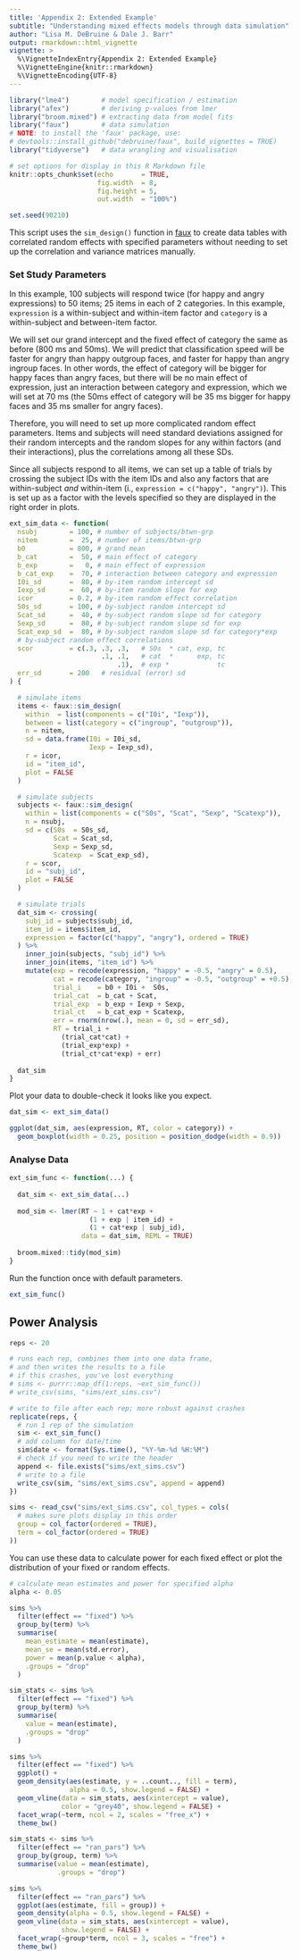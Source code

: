 ```yaml
---
title: 'Appendix 2: Extended Example'
subtitle: "Understanding mixed effects models through data simulation"
author: "Lisa M. DeBruine & Dale J. Barr"
output: rmarkdown::html_vignette
vignette: >
  %\VignetteIndexEntry{Appendix 2: Extended Example}
  %\VignetteEngine{knitr::rmarkdown}
  %\VignetteEncoding{UTF-8}
---
```


```r
library("lme4")        # model specification / estimation
library("afex")        # deriving p-values from lmer
library("broom.mixed") # extracting data from model fits 
library("faux")        # data simulation
# NOTE: to install the 'faux' package, use:
# devtools::install_github("debruine/faux", build_vignettes = TRUE)
library("tidyverse")   # data wrangling and visualisation

# set options for display in this R Markdown file
knitr::opts_chunk$set(echo       = TRUE,
                      fig.width  = 8,
                      fig.height = 5,
                      out.width  = "100%")

set.seed(90210)
```

This script uses the `sim_design()` function in [faux](https://debruine.github.io/faux/) to create data tables with correlated random effects with specified parameters without needing to set up the correlation and variance matrices manually.

### Set Study Parameters

In this example, 100 subjects will respond twice (for happy and angry expressions) to 50 items; 25 items in each of 2 categories. In this example, `expression` is a within-subject and within-item factor and `category` is a within-subject and between-item factor.

We will set our grand intercept and the fixed effect of category the same as before (800 ms and 50ms). We will predict that classification speed will be faster for angry than happy outgroup faces, and faster for happy than angry ingroup faces. In other words, the effect of category will be bigger for happy faces than angry faces, but there will be no main effect of expression, just an interaction between category and expression, which we will set at 70 ms (the 50ms effect of category will be 35 ms bigger for happy faces and 35 ms smaller for angry faces).

Therefore, you will need to set up more complicated random effect parameters. Items and subjects will need standard deviations assigned for their random intercepts and the random slopes for any within factors (and their interactions), plus the correlations among all these SDs.

Since all subjects respond to all items, we can set up a table of trials by crossing the subject IDs with the item IDs and also any factors that are within-subject *and* within-item (i., `expression = c("happy", "angry")`). This is set up as a factor with the levels specified so they are displayed in the right order in plots.

```r

ext_sim_data <- function(
  nsubj        = 100, # number of subjects/btwn-grp
  nitem        =  25, # number of items/btwn-grp
  b0           = 800, # grand mean
  b_cat        =  50, # main effect of category
  b_exp        =   0, # main effect of expression
  b_cat_exp    =  70, # interaction between category and expression
  I0i_sd       =  80, # by-item random intercept sd
  Iexp_sd      =  60, # by-item random slope for exp
  icor         = 0.2, # by-item random effect correlation
  S0s_sd       = 100, # by-subject random intercept sd
  Scat_sd      =  40, # by-subject random slope sd for category
  Sexp_sd      =  80, # by-subject random slope sd for exp
  Scat_exp_sd  =  80, # by-subject random slope sd for category*exp
  # by-subject random effect correlations
  scor         = c(.3, .3, .3,   # S0s  * cat, exp, tc
                       .1, .1,   # cat  *      exp, tc
                           .1),  # exp *            tc
  err_sd       = 200   # residual (error) sd
) {

  # simulate items
  items <- faux::sim_design(
    within  = list(components = c("I0i", "Iexp")),
    between = list(category = c("ingroup", "outgroup")),
    n = nitem,
    sd = data.frame(I0i = I0i_sd, 
                    Iexp = Iexp_sd),
    r = icor,
    id = "item_id",
    plot = FALSE
  )

  # simulate subjects
  subjects <- faux::sim_design(
    within = list(components = c("S0s", "Scat", "Sexp", "Scatexp")), 
    n = nsubj,
    sd = c(S0s  = S0s_sd,
           Scat = Scat_sd, 
           Sexp = Sexp_sd, 
           Scatexp  = Scat_exp_sd), 
    r = scor,
    id = "subj_id",
    plot = FALSE
  )

  # simulate trials
  dat_sim <- crossing(
    subj_id = subjects$subj_id,
    item_id = items$item_id,
    expression = factor(c("happy", "angry"), ordered = TRUE)
  ) %>%
    inner_join(subjects, "subj_id") %>%
    inner_join(items, "item_id") %>%
    mutate(exp = recode(expression, "happy" = -0.5, "angry" = 0.5),
           cat = recode(category, "ingroup" = -0.5, "outgroup" = +0.5),
           trial_i    = b0 + I0i +  S0s,
           trial_cat  = b_cat + Scat,
           trial_exp  = b_exp + Iexp + Sexp,
           trial_ct   = b_cat_exp + Scatexp,
           err = rnorm(nrow(.), mean = 0, sd = err_sd),
           RT = trial_i + 
             (trial_cat*cat) + 
             (trial_exp*exp) + 
             (trial_ct*cat*exp) + err)
  
  dat_sim
}
```

Plot your data to double-check it looks like you expect.

```r
dat_sim <- ext_sim_data()

ggplot(dat_sim, aes(expression, RT, color = category)) +
  geom_boxplot(width = 0.25, position = position_dodge(width = 0.9))
```


### Analyse Data


```r
ext_sim_func <- function(...) {
  
  dat_sim <- ext_sim_data(...)
  
  mod_sim <- lmer(RT ~ 1 + cat*exp + 
                    (1 + exp | item_id) + 
                    (1 + cat*exp | subj_id),
                  data = dat_sim, REML = TRUE)
  
  broom.mixed::tidy(mod_sim)
}
```

Run the function once with default parameters. 

```r
ext_sim_func()
```

## Power Analysis

```r
reps <- 20

# runs each rep, combines them into one data frame,
# and then writes the results to a file
# if this crashes, you've lost everything
# sims <- purrr::map_df(1:reps, ~ext_sim_func())
# write_csv(sims, "sims/ext_sims.csv")

# write to file after each rep; more robust against crashes
replicate(reps, {
  # run 1 rep of the simulation
  sim <- ext_sim_func()
  # add column for date/time
  sim$date <- format(Sys.time(), "%Y-%m-%d %H:%M")
  # check if you need to write the header
  append <- file.exists("sims/ext_sims.csv")
  # write to a file
  write_csv(sim, "sims/ext_sims.csv", append = append)
})
```

```r
sims <- read_csv("sims/ext_sims.csv", col_types = cols(
  # makes sure plots display in this order
  group = col_factor(ordered = TRUE),
  term = col_factor(ordered = TRUE)
))
```

You can use these data to calculate power for each fixed effect or plot the distribution of your fixed or random effects.

```r
# calculate mean estimates and power for specified alpha
alpha <- 0.05

sims %>% 
  filter(effect == "fixed") %>%
  group_by(term) %>%
  summarise(
    mean_estimate = mean(estimate),
    mean_se = mean(std.error),
    power = mean(p.value < alpha),
    .groups = "drop"
  )
```

```r
sim_stats <- sims %>% 
  filter(effect == "fixed") %>%
  group_by(term) %>%
  summarise(
    value = mean(estimate),
    .groups = "drop"
  )

sims %>%
  filter(effect == "fixed") %>%
  ggplot() +
  geom_density(aes(estimate, y = ..count.., fill = term), 
               alpha = 0.5, show.legend = FALSE) +
  geom_vline(data = sim_stats, aes(xintercept = value), 
             color = "grey40", show.legend = FALSE) +
  facet_wrap(~term, ncol = 2, scales = "free_x") + 
  theme_bw()
```



```r

sim_stats <- sims %>%
  filter(effect == "ran_pars") %>%
  group_by(group, term) %>%
  summarise(value = mean(estimate),
            .groups = "drop")

sims %>%
  filter(effect == "ran_pars") %>%
  ggplot(aes(estimate, fill = group)) +
  geom_density(alpha = 0.5, show.legend = FALSE) +
  geom_vline(data = sim_stats, aes(xintercept = value),
             show.legend = FALSE) +
  facet_wrap(~group*term, ncol = 3, scales = "free") + 
  theme_bw()
```














